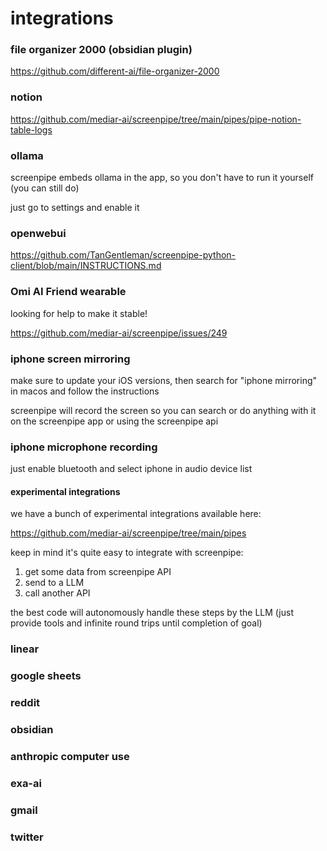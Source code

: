 


# integrations

### file organizer 2000 (obsidian plugin)

https://github.com/different-ai/file-organizer-2000

### notion 

https://github.com/mediar-ai/screenpipe/tree/main/pipes/pipe-notion-table-logs

### ollama

screenpipe embeds ollama in the app, so you don't have to run it yourself (you can still do)

just go to settings and enable it

### openwebui 

https://github.com/TanGentleman/screenpipe-python-client/blob/main/INSTRUCTIONS.md

### Omi AI Friend wearable 

looking for help to make it stable!

https://github.com/mediar-ai/screenpipe/issues/249

### iphone screen mirroring

make sure to update your iOS versions, then search for "iphone mirroring" in macos and follow the instructions

screenpipe will record the screen so you can search or do anything with it on the screenpipe app or using the screenpipe api

### iphone microphone recording

just enable bluetooth and select iphone in audio device list


#### experimental integrations

we have a bunch of experimental integrations available here:

https://github.com/mediar-ai/screenpipe/tree/main/pipes

keep in mind it's quite easy to integrate with screenpipe:
1. get some data from screenpipe API 
2. send to a LLM 
3. call another API 

the best code will autonomously handle these steps by the LLM (just provide tools and infinite round trips until completion of goal)


### linear

### google sheets 

### reddit 

### obsidian

### anthropic computer use

### exa-ai 

### gmail 

### twitter



